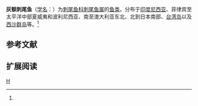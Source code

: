 {{Speciesbox 
| genus = Acanthurus
| species = glaucopareius
| authority = [[乔治·居维叶|Cuvier]], 1829<ref name='id8147'>{{cite web| url =http://www.bioinfo.cn/db05/BjdwSpecies.php?action=view&id=8147| title =灰额刺尾鱼| work =中国动物物种编目数据库| publisher =中国科学院微生物研究所| author =中国科学院动物研究所| accessdate =2009-04-16| deadurl =yes| archiveurl =https://web.archive.org/web/20160305025117/http://www.bioinfo.cn/db05/BjdwSpecies.php?action=view&id=8147| archivedate =2016-03-05}}</ref>
}}

'''灰额刺尾鱼'''（[[学名|学名]]：{{lang|la|''Acanthurus glaucopareius''}}）为[[刺尾鱼科|刺尾鱼科]][[刺尾鱼属|刺尾鱼属]]的[[鱼类|鱼类]]。分布于[[印度尼西亚|印度尼西亚]]、菲律宾至太平洋中部夏威夷和波利尼西亚、南至澳大利亚东北、北到日本南部、[[台湾岛|台湾岛]]以及[[西沙群岛|西沙群岛]]等。<ref name='id8147'/>

== 参考文献 ==
{{reflist}}

== 扩展阅读 ==
{{refbegin}}
{{wikispecies-inline|Acanthurus glaucopareius|灰额刺尾鱼}}
{{refend}}
{{Taxonbar|from=Q63455049}}

[[Category:刺尾鱼属|H]]